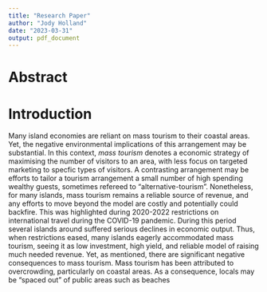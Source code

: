 ```yaml
---
title: "Research Paper"
author: "Jody Holland"
date: "2023-03-31"
output: pdf_document
---
```


# Abstract

# Introduction

Many island economies are reliant on mass tourism to their coastal areas. Yet, the negative environmental implications of this arrangement may be substantial. In this context, *mass tourism* denotes a economic strategy of maximising the number of visitors to an area, with less focus on targeted marketing to specfic types of visitors. A contrasting arrangement may be efforts to tailor a tourism arrangement a small number of high spending wealthy guests, sometimes refereed to "alternative-tourism". Nonetheless, for many islands, mass tourism remains a reliable source of revenue, and any efforts to move beyond the model are costly and potentially could backfire. This was highlighted during 2020-2022 restrictions on international travel during the COVID-19 pandemic. During this period several islands around suffered serious declines in economic output. Thus, when restrictions eased, many islands eagerly accommodated mass tourism, seeing it as low investment, high yield, and reliable model of raising much needed revenue. Yet, as mentioned, there are significant negative consequences to mass tourism. Mass tourism has been attributed to overcrowding, particularly on coastal areas. As a consequence, locals may be "spaced out" of public areas such as beaches
